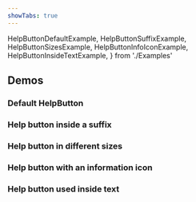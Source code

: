 ```yaml
---
showTabs: true
---
```


  HelpButtonDefaultExample,
  HelpButtonSuffixExample,
  HelpButtonSizesExample,
  HelpButtonInfoIconExample,
  HelpButtonInsideTextExample,
} from './Examples'

## Demos

### Default HelpButton

<HelpButtonDefaultExample />

### Help button inside a suffix

<HelpButtonSuffixExample />

### Help button in different sizes

<HelpButtonSizesExample />

### Help button with an information icon

<HelpButtonInfoIconExample />

### Help button used inside text

<HelpButtonInsideTextExample />
